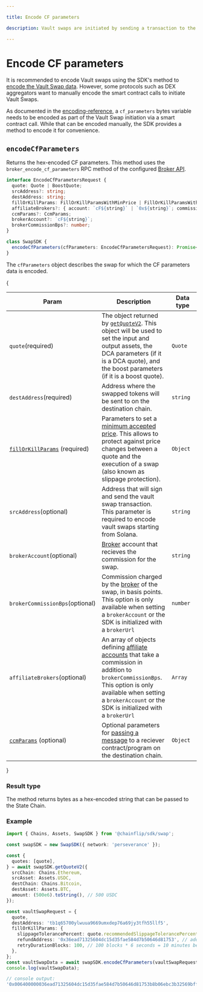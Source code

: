 ```yaml
---

title: Encode CF parameters

description: Vault swaps are initiated by sending a transaction to the Chainflip vault that encodes the details of the swap.

---
```



# Encode CF parameters

It is recommended to encode Vault swaps using the SDK's method to [encode the Vault Swap data](./encode-vault-swap-data.mdx). However, some protocols such as DEX aggregators want to manually encode the smart contract calls to initiate Vault Swaps.

As documented in the [encoding-reference](./../../advanced/vault-swaps/encoding-reference.mdx), a `cf_parameters` bytes variable needs to be encoded as part of the Vault Swap initiation via a smart contract call. While that can be encoded manually, the SDK provides a method to encode it for convenience.

## `encodeCfParameters`

Returns the hex-encoded CF parameters. This method uses the
`broker_encode_cf_parameters` RPC method of the configured
[Broker API](../../running-a-broker/broker-api).

```typescript copy
interface EncodeCfParametersRequest {
  quote: Quote | BoostQuote;
  srcAddress?: string;
  destAddress: string;
  fillOrKillParams: FillOrKillParamsWithMinPrice | FillOrKillParamsWithSlippage;
  affiliateBrokers?: { account: `cF${string}` | `0x${string}`; commissionBps: number }[];
  ccmParams?: CcmParams;
  brokerAccount?: `cF${string}`;
  brokerCommissionBps?: number;
}

class SwapSDK {
  encodeCfParameters(cfParameters: EncodeCfParametersRequest): Promise<`0x${string}`>
}
```

The `cfParameters` object describes the swap for which the CF parameters data is encoded.

{
<table>
    <thead>
    <tr>
        <th width="223">Param</th>
        <th width="371">Description</th>
        <th width="244.33333333333331">Data type</th>
    </tr>
    </thead>
    <tbody>
    <tr>
        <td>
            <code>quote</code><span className="param-required-label">(required)</span>
        </td>
        <td>
            The object returned by <a href="/swapping/integrations/javascript-sdk/get-quote-v2"><code>getQuoteV2</code></a>.
            This object will be used to set the input and output assets, the DCA parameters (if it is a DCA quote),
            and the boost parameters (if it is a boost quote).
        </td>
        <td><code>Quote</code></td>
    </tr>
    <tr>
        <td>
            <code>destAddress</code><span className="param-required-label">(required)</span>
        </td>
        <td>
            Address where the swapped tokens will be sent to on the destination chain.
        </td>
        <td><code>string</code></td>
    </tr>
    <tr>
        <td>
            <a href="overview#slippage-protection-fillorkillparams"><code>fillOrKillParams</code></a>
            <span className="param-required-label">(required)</span>
        </td>
        <td>
            Parameters to set a <a href="/swapping/swapping-basics#minimum-accepted-price-slippage-protection">minimum accepted price</a>.
            This allows to protect against price changes between a quote and the execution of a swap (also known as slippage protection).
        </td>
        <td><code>Object</code></td>
    </tr>
    <tr>
        <td>
            <code>srcAddress</code><span className="param-optional-label">(optional)</span>
        </td>
        <td>
            Address that will sign and send the vault swap transaction.
            This parameter is required to encode vault swaps starting from Solana.
        </td>
        <td><code>string</code></td>
    </tr>
    <tr>
        <td><code>brokerAccount</code><span className="param-optional-label">(optional)</span></td>
        <td>
            <a href="../../running-a-broker/introduction">Broker</a> account that recieves the commission for the swap.
        </td>
        <td><code>string</code></td>
    </tr>
    <tr>
        <td><code>brokerCommissionBps</code><span className="param-optional-label">(optional)</span></td>
        <td>
            Commission charged by the <a href="../../running-a-broker/introduction">broker</a> of the swap, in basis points.
            This option is only available when setting a <code>brokerAccount</code> or the SDK is initialized with a <code>brokerUrl</code>
        </td>
        <td><code>number</code></td>
    </tr>
    <tr>
        <td><code>affiliateBrokers</code><span className="param-optional-label">(optional)</span></td>
        <td>
            An array of objects defining <a href="../../running-a-broker/broker-affiliates">affiliate accounts</a> that take a commission in addition to <code>brokerCommissionBps</code>.
            This option is only available when setting a <code>brokerAccount</code> or the SDK is initialized with a <code>brokerUrl</code>
        </td>
        <td><code>Array</code></td>
    </tr>
    <tr>
        <td>
            <a href="overview#cross-chain-messaging-ccmparams"><code>ccmParams</code></a>
            <span className="param-optional-label">(optional)</span>
        </td>
        <td>
            Optional parameters for <a href="/swapping/integrations/advanced/cross-chain-messaging/cross-chain-messaging">passing a message</a> to a reciever contract/program on the destination chain.
        </td>
        <td><code>Object</code></td>
    </tr>
    </tbody>
</table>
}

### Result type

The method returns bytes as a hex-encoded string that can be passed to the State
Chain.

### Example

```typescript copy
import { Chains, Assets, SwapSDK } from '@chainflip/sdk/swap';

const swapSDK = new SwapSDK({ network: 'perseverance' });

const {
  quotes: [quote],
} = await swapSDK.getQuoteV2({
  srcChain: Chains.Ethereum,
  srcAsset: Assets.USDC,
  destChain: Chains.Bitcoin,
  destAsset: Assets.BTC,
  amount: (500e6).toString(), // 500 USDC
});

const vaultSwapRequest = {
  quote,
  destAddress: 'tb1q65700ylwuua9669umxdep76a69jy3tfh55llf5',
  fillOrKillParams: {
    slippageTolerancePercent: quote.recommendedSlippageTolerancePercent, // use recommended slippage tolerance from quote
    refundAddress: '0x36ead71325604dc15d35fae584d7b50646d81753', // address to which assets are refunded
    retryDurationBlocks: 100, // 100 blocks * 6 seconds = 10 minutes before deposits are refunded
  },
};
const vaultSwapData = await swapSDK.encodeCfParameters(vaultSwapRequest);
console.log(vaultSwapData);

```

```typescript copy
// console output:
'0x006400000036ead71325604dc15d35fae584d7b50646d81753b8b06ebc3b32569bff571d39d21918010000000000000000000000000000000000009e8d88ae895c9b37b2dead9757a3452f7c2299704d91ddfa444d87723f94fe0c000000'
```
